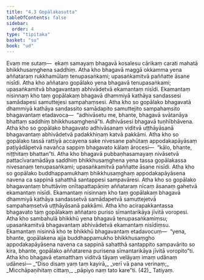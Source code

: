 ```yaml
---
title: "4.3 Gopālakasutta"
tableOfContents: false
sidebar:
  order: 4
type: "tipitaka"
basket: "su"
book: "ud"
---
```



<DynamicBreadcrumb />

<Division number="33" book="ud">

<Paragraph number="279" book="ud">
Evaṃ me sutaṃ—  ekaṃ samayaṃ bhagavā kosalesu cārikaṃ carati mahatā bhikkhusaṃghena saddhiṃ. Atha kho bhagavā maggā okkamma yena aññataraṃ rukkhamūlaṃ tenupasaṅkami; upasaṅkamitvā paññatte āsane nisīdi.
</Paragraph>

<Paragraph number="280" book="ud">
Atha kho aññataro gopālako yena bhagavā tenupasaṅkami; upasaṅkamitvā bhagavantaṃ abhivādetvā ekamantaṃ nisīdi. Ekamantaṃ nisinnaṃ kho taṃ gopālakaṃ bhagavā dhammiyā kathāya sandassesi samādapesi samuttejesi sampahaṃsesi.
</Paragraph>

<Paragraph number="281" book="ud">
Atha kho so gopālako bhagavatā dhammiyā kathāya sandassito samādapito samuttejito sampahaṃsito bhagavantaṃ etadavoca—  “adhivāsetu me, bhante, bhagavā svātanāya bhattaṃ saddhiṃ bhikkhusaṃghenā”ti. Adhivāsesi bhagavā tuṇhībhāvena. Atha kho so gopālako bhagavato adhivāsanaṃ viditvā uṭṭhāyāsanā bhagavantaṃ abhivādetvā padakkhiṇaṃ katvā pakkāmi.
</Paragraph>

<Paragraph number="282" book="ud">
Atha kho so gopālako tassā rattiyā accayena sake nivesane pahūtaṃ appodakapāyāsaṃ paṭiyādāpetvā navañca sappiṃ bhagavato kālaṃ ārocesi—  “kālo, bhante, niṭṭhitaṃ bhattan”ti.
</Paragraph>

<Paragraph number="283" book="ud">
Atha kho bhagavā pubbaṇhasamayaṃ nivāsetvā pattacīvaramādāya saddhiṃ bhikkhusaṃghena yena tassa gopālakassa nivesanaṃ tenupasaṅkami; upasaṅkamitvā paññatte āsane nisīdi. Atha kho so gopālako buddhappamukhaṃ bhikkhusaṃghaṃ appodakapāyāsena navena ca sappinā sahatthā santappesi sampavāresi. Atha kho so gopālako bhagavantaṃ bhuttāviṃ onītapattapāṇiṃ aññataraṃ nīcaṃ āsanaṃ gahetvā ekamantaṃ nisīdi. Ekamantaṃ nisinnaṃ kho taṃ gopālakaṃ bhagavā dhammiyā kathāya sandassetvā samādapetvā samuttejetvā sampahaṃsetvā uṭṭhāyāsanā pakkāmi. Atha kho acirapakkantassa bhagavato taṃ gopālakaṃ aññataro puriso sīmantarikāya jīvitā voropesi.
</Paragraph>

<Paragraph number="284" book="ud">
Atha kho sambahulā bhikkhū yena bhagavā tenupasaṅkamiṃsu; upasaṅkamitvā bhagavantaṃ abhivādetvā ekamantaṃ nisīdiṃsu. Ekamantaṃ nisinnā kho te bhikkhū bhagavantaṃ etadavocuṃ—  “yena, bhante, gopālakena ajja buddhappamukho bhikkhusaṃgho appodakapāyāsena navena ca sappinā sahatthā santappito sampavārito so kira, bhante, gopālako aññatarena purisena sīmantarikāya jīvitā voropito”ti.
</Paragraph>

<Paragraph number="285" book="ud">
Atha kho bhagavā etamatthaṃ viditvā tāyaṃ velāyaṃ imaṃ udānaṃ udānesi—
</Paragraph>

<Paragraph number="286" type="verses" book="ud">
_“Diso disaṃ yaṃ taṃ kayirā,_  
_verī vā pana verinaṃ;_  
_Micchāpaṇihitaṃ cittaṃ,_  
_pāpiyo naṃ tato kare”ti. (42)_  


</Paragraph>
</Division>

<Paragraph number="287" type="center" book="ud">
Tatiyaṃ.
</Paragraph>